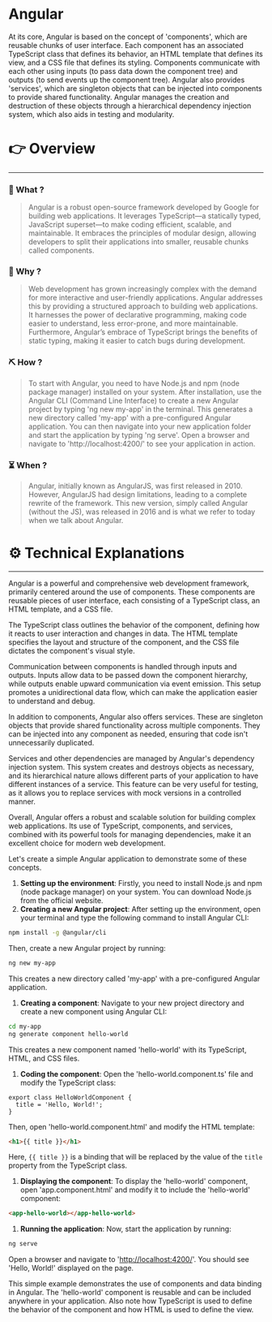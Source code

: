 # Angular


At its core, Angular is based on the concept of 'components', which are reusable chunks of user interface. Each component has an associated TypeScript class that defines its behavior, an HTML template that defines its view, and a CSS file that defines its styling. Components communicate with each other using inputs (to pass data down the component tree) and outputs (to send events up the component tree). Angular also provides 'services', which are singleton objects that can be injected into components to provide shared functionality. Angular manages the creation and destruction of these objects through a hierarchical dependency injection system, which also aids in testing and modularity.

# 👉 Overview

---

### 👀 What ?

> Angular is a robust open-source framework developed by Google for building web applications. It leverages TypeScript—a statically typed, JavaScript superset—to make coding efficient, scalable, and maintainable. It embraces the principles of modular design, allowing developers to split their applications into smaller, reusable chunks called components.
> 

### 🧐 Why ?

> Web development has grown increasingly complex with the demand for more interactive and user-friendly applications. Angular addresses this by providing a structured approach to building web applications. It harnesses the power of declarative programming, making code easier to understand, less error-prone, and more maintainable. Furthermore, Angular’s embrace of TypeScript brings the benefits of static typing, making it easier to catch bugs during development.
> 

### ⛏️ How ?

> To start with Angular, you need to have Node.js and npm (node package manager) installed on your system. After installation, use the Angular CLI (Command Line Interface) to create a new Angular project by typing 'ng new my-app' in the terminal. This generates a new directory called 'my-app' with a pre-configured Angular application. You can then navigate into your new application folder and start the application by typing 'ng serve'. Open a browser and navigate to 'http://localhost:4200/' to see your application in action.
> 

### ⏳ When ?

> Angular, initially known as AngularJS, was first released in 2010. However, AngularJS had design limitations, leading to a complete rewrite of the framework. This new version, simply called Angular (without the JS), was released in 2016 and is what we refer to today when we talk about Angular.
> 

# ⚙️ Technical Explanations

---

Angular is a powerful and comprehensive web development framework, primarily centered around the use of components. These components are reusable pieces of user interface, each consisting of a TypeScript class, an HTML template, and a CSS file.

The TypeScript class outlines the behavior of the component, defining how it reacts to user interaction and changes in data. The HTML template specifies the layout and structure of the component, and the CSS file dictates the component's visual style.

Communication between components is handled through inputs and outputs. Inputs allow data to be passed down the component hierarchy, while outputs enable upward communication via event emission. This setup promotes a unidirectional data flow, which can make the application easier to understand and debug.

In addition to components, Angular also offers services. These are singleton objects that provide shared functionality across multiple components. They can be injected into any component as needed, ensuring that code isn't unnecessarily duplicated.

Services and other dependencies are managed by Angular's dependency injection system. This system creates and destroys objects as necessary, and its hierarchical nature allows different parts of your application to have different instances of a service. This feature can be very useful for testing, as it allows you to replace services with mock versions in a controlled manner.

Overall, Angular offers a robust and scalable solution for building complex web applications. Its use of TypeScript, components, and services, combined with its powerful tools for managing dependencies, make it an excellent choice for modern web development.

Let's create a simple Angular application to demonstrate some of these concepts.

1. **Setting up the environment**: Firstly, you need to install Node.js and npm (node package manager) on your system. You can download Node.js from the official website.
2. **Creating a new Angular project**: After setting up the environment, open your terminal and type the following command to install Angular CLI:

```bash
npm install -g @angular/cli

```

Then, create a new Angular project by running:

```bash
ng new my-app

```

This creates a new directory called 'my-app' with a pre-configured Angular application.

1. **Creating a component**: Navigate to your new project directory and create a new component using Angular CLI:

```bash
cd my-app
ng generate component hello-world

```

This creates a new component named 'hello-world' with its TypeScript, HTML, and CSS files.

1. **Coding the component**: Open the 'hello-world.component.ts' file and modify the TypeScript class:

```tsx
export class HelloWorldComponent {
  title = 'Hello, World!';
}

```

Then, open 'hello-world.component.html' and modify the HTML template:

```html
<h1>{{ title }}</h1>

```

Here, `{{ title }}` is a binding that will be replaced by the value of the `title` property from the TypeScript class.

1. **Displaying the component**: To display the 'hello-world' component, open 'app.component.html' and modify it to include the 'hello-world' component:

```html
<app-hello-world></app-hello-world>

```

1. **Running the application**: Now, start the application by running:

```bash
ng serve

```

Open a browser and navigate to '[http://localhost:4200/](http://localhost:4200/)'. You should see 'Hello, World!' displayed on the page.

This simple example demonstrates the use of components and data binding in Angular. The 'hello-world' component is reusable and can be included anywhere in your application. Also note how TypeScript is used to define the behavior of the component and how HTML is used to define the view.
